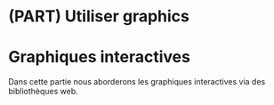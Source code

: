 # (PART) Utiliser graphics {-}

# Graphiques interactives
<!-- pas vraiment juste interactifs -->

Dans cette partie nous aborderons les graphiques interactives via des bibliothèques web.
